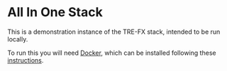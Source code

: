 # All In One Stack

This is a demonstration instance of the TRE-FX stack, intended to be run locally.

To run this you will need [Docker](https://www.docker.com/),
which can be installed following these [instructions](https://uomresearchit.github.io/docker-introduction/index.html#installation-of-docker).

